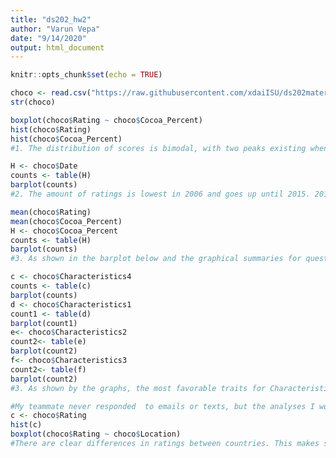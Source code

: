 ```yaml
---
title: "ds202_hw2"
author: "Varun Vepa"
date: "9/14/2020"
output: html_document
---
```


```r
knitr::opts_chunk$set(echo = TRUE)
```

```r
choco <- read.csv("https://raw.githubusercontent.com/xdaiISU/ds202materials/master/hwlabs/data/choco.csv") 
str(choco) 
```
```r
boxplot(choco$Rating ~ choco$Cocoa_Percent)
hist(choco$Rating)
hist(choco$Cocoa_Percent)
#1. The distribution of scores is bimodal, with two peaks existing when looking at ratings. The amount of ratings only begins to go up near 2.5 on a 4 point scale, meaning most scores are relatively high.It is important to mention, however, when looking at the boxplot comparing Rating and Cocoa Percent, that there are a fair amount of outliers, especially in the 64-74% area. This shows that some people don't like chocolate with a lower cocoa content, but people tend to like a chocolate less once its cocoa percentage starts getting into the upper 80's.
```
```r
H <- choco$Date
counts <- table(H)
barplot(counts)
#2. The amount of ratings is lowest in 2006 and goes up until 2015. 2017 has a low amount of ratings, and 2020 has the least amount of ratings. 2015 has the most amount of ratings.
```
```r
mean(choco$Rating)
mean(choco$Cocoa_Percent)
H <- choco$Cocoa_Percent
counts <- table(H)
barplot(counts)
#3. As shown in the barplot below and the graphical summaries for question 1, the data shows that the sweet spot for chocolate is between 70 and 80% cocoa. The mean for cocoa percent eaten is also 71.6%.
```
```r
c <- choco$Characteristics4
counts <- table(c)
barplot(counts)
d <- choco$Characteristics1
count1 <- table(d)
barplot(count1)
e<- choco$Characteristics2
count2<- table(e)
barplot(count2)
f<- choco$Characteristics3
count2<- table(f)
barplot(count2)
#3. As shown by the graphs, the most favorable traits for Characteristics1 are carrots, klingy, plums, short, and tart. There were a fair amount of chocolates being said to have a tart or mild tart taste, and many chocolates had rum or cinnamon tastes as well.
```
```r
#My teammate never responded  to emails or texts, but the analyses I would like to complete are whether location affects rating, and how the specific bean origin plays into the cocoa percent.
c <- choco$Rating
hist(c)
boxplot(choco$Rating ~ choco$Location)
#There are clear differences in ratings between countries. This makes sense because different countries have different standards for their chocolate. For example, Hershey's chocolate from America can taste terrible to someone from Europe. While cocoa is a standard ingredient, the other ones, such as cocoa butter and sugar, can have subtle differences due to the region these ingredients are from.
```